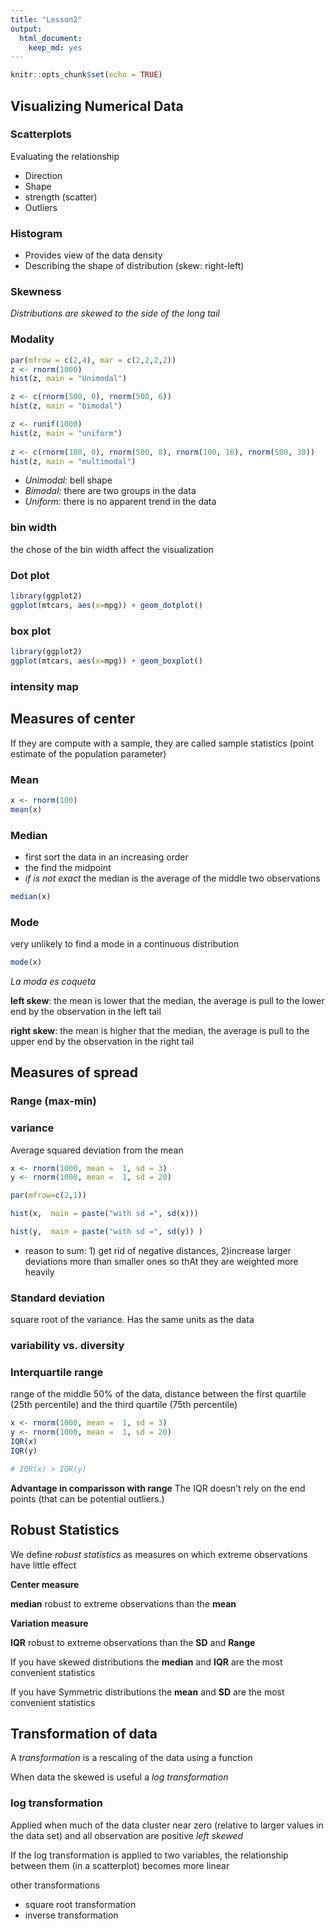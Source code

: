 ```yaml
---
title: "Lesson2"
output: 
  html_document: 
    keep_md: yes
---
```


```r
knitr::opts_chunk$set(echo = TRUE)
```

## **Visualizing Numerical Data** 

### **Scatterplots**  

Evaluating the relationship 

* Direction 
* Shape 
* strength (scatter)
* Outliers

### **Histogram**

* Provides view of the data density 
* Describing the shape of distribution (skew: right-left) 

### **Skewness**

*Distributions are skewed to the side of the long tail*

### **Modality**

```r
par(mfrow = c(2,4), mar = c(2,2,2,2))
z <- rnorm(1000)
hist(z, main = "Unimodal")

z <- c(rnorm(500, 0), rnorm(500, 6))
hist(z, main = "bimodal")

z <- runif(1000)
hist(z, main = "uniform")
      
z <- c(rnorm(100, 0), rnorm(500, 8), rnorm(100, 16), rnorm(500, 30))
hist(z, main = "multimodal")
```

* *Unimodal:* bell shape  
* *Bimodal:* there are two groups in the data  
* *Uniform:* there is no apparent trend in the data  


### **bin width**

the chose of the bin width affect the visualization 

### **Dot plot**

```r
library(ggplot2)
ggplot(mtcars, aes(x=mpg)) + geom_dotplot()

```

### **box plot**

```r
library(ggplot2)
ggplot(mtcars, aes(x=mpg)) + geom_boxplot()

```

### **intensity map**

## **Measures of center**

If they are compute with a sample, they are called sample statistics (point estimate of the population parameter)

### **Mean**
```r
x <- rnorm(100)
mean(x)
```
### **Median**

* first sort the data in an increasing order
* the find the midpoint
* *if is not exact* the median is the average of the middle two observations
```r
median(x)
```

### **Mode**

very unlikely to find a mode in a continuous distribution 

```r
mode(x)
```

*La moda es coqueta*

**left skew**: the mean is lower that the median, the average is pull
to the lower end by the observation in the left tail

**right skew**: the mean is higher that the median, the average is pull to the upper end by the observation in the right tail


## **Measures of spread**

### **Range (max-min)**

### **variance**

Average squared deviation from the mean 

```r
x <- rnorm(1000, mean =  1, sd = 3)
y <- rnorm(1000, mean =  1, sd = 20)

par(mfrow=c(2,1))

hist(x,  main = paste("with sd =", sd(x)))

hist(y,  main = paste("with sd =", sd(y)) )
```

* reason to sum: 1) get rid of negative distances, 2)increase larger deviations more than smaller ones so thAt they are weighted more heavily 

### **Standard deviation**  

square root of the variance. Has the same units as the data  

### **variability vs. diversity**    


### **Interquartile range**

range of the middle 50% of the data, distance between the first quartile (25th percentile) and the third quartile (75th percentile)

```r
x <- rnorm(1000, mean =  1, sd = 3)
y <- rnorm(1000, mean =  1, sd = 20)
IQR(x)
IQR(y)

# IQR(x) > IQR(y)
```

**Advantage in comparisson with range** The IQR doesn't rely on the end points (that can be potential outliers.)

## **Robust Statistics**

We define *robust statistics* as measures on which extreme observations have little effect

**Center measure**

**median** robust to extreme observations than the **mean**

**Variation measure**

**IQR** robust to extreme observations than the **SD** and **Range**

If you have skewed distributions the **median** and **IQR** are the most convenient statistics

If you have Symmetric distributions the **mean** and **SD** are the most convenient statistics


## **Transformation of data**

A *transformation* is a rescaling of the data using a function 

When data the skewed is useful a *log transformation*

### **log transformation**

Applied when much of the data cluster near zero (relative to larger values in the data set) and all observation are positive *left skewed*

If the log transformation is applied to two variables, the relationship between them (in a scatterplot) becomes more linear

other transformations  

* square root transformation   
* inverse transformation   









